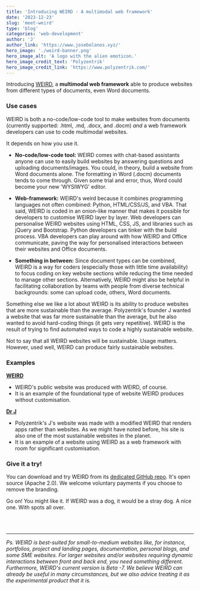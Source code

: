 ```yaml
---
title: 'Introducing WEIRD - A multimodal web framework'
date: '2023-12-23'
slug: 'meet-weird'
type: 'blog'
categories: 'web-development'
author: 'J'
author_link: 'https://www.josebolanos.xyz/'
hero_image: './weird-banner.png'
hero_image_alt: 'A logo with the alien emoticon.'
hero_image_credit_text: 'Polyzentrik'
hero_image_credit_link: 'https://www.polyzentrik.com/'
---
```


Introducing [WEIRD](https://www.weird-project.com), a **multimodal web framework** able to produce websites from different types of documents, even Word documents.

### Use cases
WEIRD is both a no-code/low-code tool to make websites from documents (currently supported: .html, .md, .docx, and .docm) *and* a web framework developers can use to code multimodal websites.

It depends on how you use it.

* **No-code/low-code tool:** WEIRD comes with chat-based assistants anyone can use to easily build websites by answering questions and uploading documents/images. You could, in theory, build a website from Word documents alone. The formatting in Word (.docm) documents tends to come through. Given some trial and error, thus, Word could become your new 'WYSIWYG' editor.

* **Web-framework:** WEIRD's weird because it combines programming languages not often combined: Python, HTML/CSS/JS, and VBA. That said, WEIRD is coded in an onion-like manner that makes it possible for developers to customise WEIRD layer by layer. Web developers can personalise WEIRD websites using HTML, CSS, JS, and libraries such as jQuery and Bootstrap. Python developers can tinker with the build process. VBA developers can play around with how WEIRD and Office communicate, paving the way for personalised interactions between their websites and Office documents.

* **Something in between:** Since document types can be combined, WEIRD is a way for coders (especially those with little time availability) to focus coding on key website sections while reducing the time needed to manage other sections. Alternatively, WEIRD might also be helpful in facilitating collaboration by teams with people from diverse technical backgrounds: some can upload code, others, Word documents.

Something else we like a lot about WEIRD is its ability to produce websites that are more sustainable than the average. Polyzentrik's founder J wanted a website that was far more sustainable than the average, but he also wanted to avoid hard-coding things (it gets very repetitive). WEIRD is the result of trying to find automated ways to code a highly sustainable website.

Not to say that all WEIRD websites will be sustainable. Usage matters. However, used well, WEIRD can produce fairly sustainable websites.

### Examples

**[WEIRD](https://weird.polyzentrik.com/)**
* WEIRD's public website was produced with WEIRD, of course.
* It is an example of the foundational type of website WEIRD produces without customisation. 

**[Dr J](https://www.josebolanos.xyz/)**
* Polyzentrik's J's website was made with a modified WEIRD that renders apps rather than websites. As we might have noted before, his site is also one of the most sustainable websites in the planet.
* It is an example of a website using WEIRD as a web framework with room for significant customisation.

### Give it a try!
You can download and try WEIRD from its [dedicated GitHub repo](https://github.com/jbolns/WEIRD). It's open source (Apache 2.0). We welcome voluntary payments if you choose to remove the branding.

Go on! You might like it. If WEIRD was a dog, it would be a stray dog. A nice one. With spots all over.

<br />
<br />

---

*Ps. WEIRD is best-suited for small-to-medium websites like, for instance, portfolios, project and landing pages, documentation, personal blogs, and some SME websites. For larger websites and/or websites requiring dynamic interactions between front and back end, you need something different. Furthermore, WEIRD's current version is Beta -7. We believe WEIRD can already be useful in many circumstances, but we also advice treating it as the experimental product that it is.*